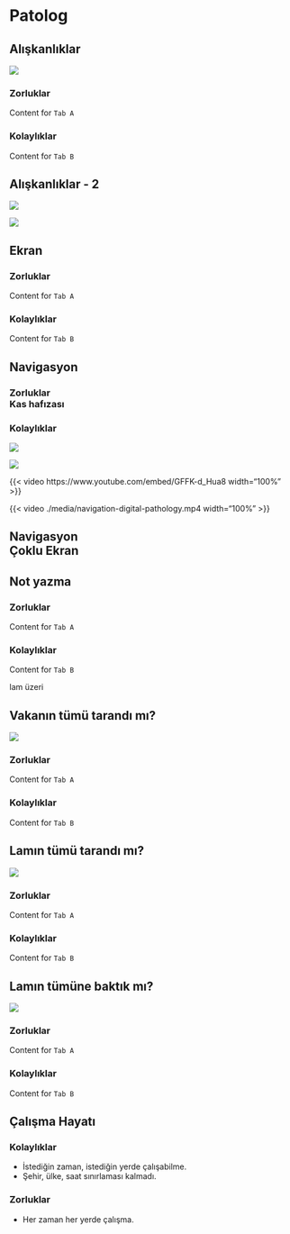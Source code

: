 # Patolog

## Alışkanlıklar

![](./media/patolog-cekinceler.png)

::: {.panel-tabset}

### Zorluklar

Content for `Tab A`

### Kolaylıklar

Content for `Tab B`

:::

## Alışkanlıklar - 2

![](./media/dunyanin-en-acil-taramasi-2.png)

![](./media/tarama-suresi.JPG)

## Ekran


::: {.panel-tabset}

### Zorluklar

Content for `Tab A`

### Kolaylıklar

Content for `Tab B`

:::



## Navigasyon



::: {.panel-tabset}

### Zorluklar <br> Kas hafızası


<!--
<blockquote class="twitter-tweet"><p lang="en" dir="ltr">When your muscle memory kicks in and you try to shake hands before the game, but your opponent is missing! <a href="https://twitter.com/hashtag/FIDEWorldCup?src=hash&amp;ref_src=twsrc%5Etfw">#FIDEWorldCup</a> <a href="https://t.co/yInEUqpyJC">pic.twitter.com/yInEUqpyJC</a></p>&mdash; International Chess Federation (@FIDE_chess) <a href="https://twitter.com/FIDE_chess/status/1693220998202499482?ref_src=twsrc%5Etfw">August 20, 2023</a></blockquote> <script async src="https://platform.twitter.com/widgets.js" charset="utf-8"></script> 
-->

### Kolaylıklar

![](./media/navigasyon-Conventional-Mouse-a-Trackballs-1-b-2-c-and-3-d-Vertical-Mouse-e.png)


![](./media/navigasyon-mouse.jpg)


{{< video https://www.youtube.com/embed/GFFK-d_Hua8 width="100%" >}}


{{< video ./media/navigation-digital-pathology.mp4 width="100%" >}}



:::


## Navigasyon <br> Çoklu Ekran





## Not yazma



::: {.panel-tabset}

### Zorluklar

Content for `Tab A`

### Kolaylıklar

Content for `Tab B`

:::


::: {.r-fit-text}
lam üzeri
:::

## Vakanın tümü tarandı mı?

![](./media/sectra-inceleme-etkinlik-izi.jpg)

::: {.panel-tabset}

### Zorluklar

Content for `Tab A`

### Kolaylıklar

Content for `Tab B`

:::


## Lamın tümü tarandı mı?


![](./media/eksik-tarama.png)


::: {.panel-tabset}

### Zorluklar

Content for `Tab A`

### Kolaylıklar

Content for `Tab B`

:::


## Lamın tümüne baktık mı?


![](./media/navigasyon-preparat.JPG)


::: {.panel-tabset}

### Zorluklar

Content for `Tab A`

### Kolaylıklar

Content for `Tab B`

:::


## Çalışma Hayatı


::: {.panel-tabset}

### Kolaylıklar

- İstediğin zaman, istediğin yerde çalışabilme.  
- Şehir, ülke, saat sınırlaması kalmadı. 

### Zorluklar

- Her zaman her yerde çalışma.

:::

